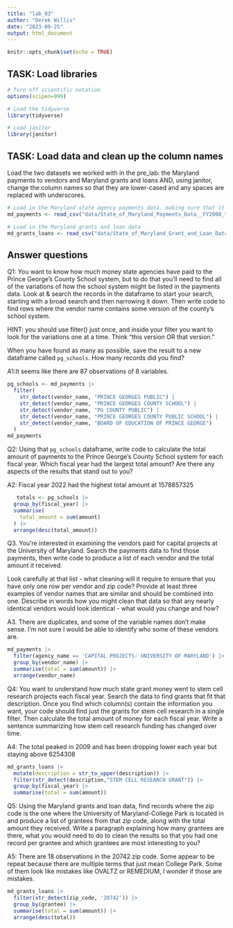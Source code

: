 ```yaml
---
title: "lab_03"
author: "Derek Willis"
date: "2023-09-25"
output: html_document
---
```


```r
knitr::opts_chunk$set(echo = TRUE)
```

## TASK: Load libraries

```r
# Turn off scientific notation
options(scipen=999)

# Load the tidyverse
library(tidyverse)

# Load janitor
library(janitor)

```

## TASK: Load data and clean up the column names

Load the two datasets we worked with in the pre_lab: the Maryland payments to vendors and Maryland grants and loans AND, using janitor, change the column names so that they are lower-cased and any spaces are replaced with underscores.

```r
# Load in the Maryland state agency payments data, making sure that it correctly sets the datatypes using all of the rows
md_payments <- read_csv("data/State_of_Maryland_Payments_Data__FY2008_to_FY2024.csv", guess_max=373564) |> clean_names()

# Load in the Maryland grants and loan data
md_grants_loans <- read_csv("data/State_of_Maryland_Grant_and_Loan_Data__FY2009_to_FY2022.csv") |> clean_names()
```

## Answer questions

Q1: You want to know how much money state agencies have paid to the Prince George's County School system, but to do that you'll need to find all of the variations of how the school system might be listed in the payments data. Look at & search the records in the dataframe to start your search, starting with a broad search and then narrowing it down. Then write code to find rows where the vendor name contains some version of the county's school system. 

HINT: you should use filter() just once, and inside your filter you want to look for the variations one at a time. Think "this version OR that version."

When you have found as many as possible, save the result to a new dataframe called `pg_schools`. How many records did you find? 

A1:It seems like there are 87 observations of 8 variables.


```r
pg_schools <- md_payments |> 
  filter(
    str_detect(vendor_name, "PRINCE GEORGES PUBLIC") | 
    str_detect(vendor_name, "PRINCE GEORGES COUNTY SCHOOL") | 
    str_detect(vendor_name, "PG COUNTY PUBLIC") |
    str_detect(vendor_name, "PRINCE GEORGES COUNTY PUBLIC SCHOOL") |
    str_detect(vendor_name, "BOARD OF EDUCATION OF PRINCE GEORGE")
  )
md_payments

```

Q2: Using that `pg_schools` dataframe, write code to calculate the total amount of payments to the Prince George's County School system for each fiscal year. Which fiscal year had the largest total amount? Are there any aspects of the results that stand out to you?

A2: Fiscal year 2022 had the highest total amount at 1578857325

```r

   totals <- pg_schools |>
  group_by(fiscal_year) |>
  summarise(
    total_amount = sum(amount)
  ) |>
  arrange(desc(total_amount))

```

Q3. You're interested in examining the vendors paid for capital projects at the University of Maryland. Search the payments data to find those payments, then write code to produce a list of each vendor and the total amount it received. 

Look carefully at that list - what cleaning will it require to ensure that you have only one row per vendor and zip code? Provide at least three examples of vendor names that are similar and should be combined into one. Describe in words how you might clean that data so that any nearly identical vendors would look identical - what would you change and how?

A3. There are duplicates, and some of the variable names don't make sense. I'm not sure I would be able to identify who some of these vendors are. 

```r

md_payments |> 
  filter(agency_name == 'CAPITAL PROJECTS- UNIVERSITY OF MARYLAND') |> 
  group_by(vendor_name) |> 
  summarise(total = sum(amount)) |> 
  arrange(vendor_name)
```

Q4: You want to understand how much state grant money went to stem cell research projects each fiscal year. Search the data to find grants that fit that description. Once you find which column(s) contain the information you want, your code should find just the grants for stem cell research in a single filter. Then calculate the total amount of money for each fiscal year. Write a sentence summarizing how stem cell research funding has changed over time.

A4: The total peaked in 2009 and has been dropping lower each year but staying above 6254308

```r
md_grants_loans |> 
  mutate(description = str_to_upper(description)) |> 
  filter(str_detect(description,"STEM CELL RESEARCH GRANT")) |> 
  group_by(fiscal_year) |> 
  summarise(total = sum(amount))

```



Q5: Using the Maryland grants and loan data, find records where the zip code is the one where the University of Maryland-College Park is located in and produce a list of grantees from that zip code, along with the total amount they received. Write a paragraph explaining how many grantees are there, what you would need to do to clean the results so that you had one record per grantee and which grantees are most interesting to you?

A5: There are 18 observations in the 20742 zip code. Some appear to be repeat because there are multiple terms that just mean College Park. Some of them look like mistakes like OVALTZ or REMEDIUM, I wonder if those are mistakes. 

```r

md_grants_loans |> 
  filter(str_detect(zip_code, '20742')) |> 
  group_by(grantee) |> 
  summarise(total = sum(amount)) |> 
  arrange(desc(total))



```

